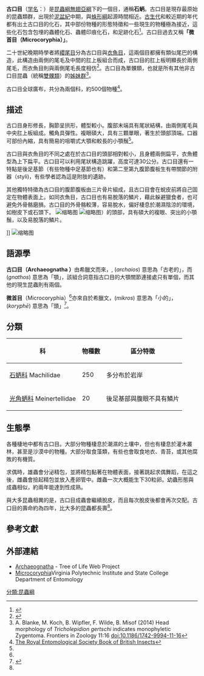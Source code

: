 {{Automatic taxobox
| image = Rock bristletail.JPG
| taxon = Archaeognatha
| authority = [[Carl_Julius_Bernhard_Börner|Börner]], 1904
| subdivision = * †[[單尾亞目|單尾亞目]] Monura <small>Sharov 1957 stat. nov. Carpenter 1992</small>
** †[[Dasyleptidae|Dasyleptidae]]
* [[石蛃亞目|石蛃亞目]] Machilida <small>Grassi 1888 stat. nov. Zhang et al. 2018</small>
** [[石蛃科|石蛃科]] Machilidae
** [[光角蛃科|光角蛃科]] Meinertellidae
| synonyms = * Microcoryphia <small>Verhoeff 1904</small>
* Trinemura <small>Crampton 1916</small>
* Protothysanura <small>Crampton 1924 non Smith 1897</small>
| image_caption = 石蛃
| fossil_range = {{Fossil range|Devonian|Recent|ref=<ref name=IIBD>{{cite book |author=Howell V. Daly |author2=John T. Doyen |author3=Alexander H. Purcell |year=1998 |title=Introduction to Insect Biology and Diversity |edition=2nd |publisher=Oxford University Press |isbn=0-19-510033-6}}</ref>{{rp|320}}}}
| parent_authority = [[Ernst_Haeckel|Haeckel]], 1866
| subdivision_ranks = [[科_(生物)|科]]<ref>{{Cite web |publisher=[[The_Paleobiology_Database|The Paleobiology Database]] |title=Order Archaeognatha Börner 1904 |url=https://paleobiodb.org/classic/checkTaxonInfo?taxon_no=383751&is_real_user=1 |access-date=26 November 2020 |archive-date=2020-07-26 |archive-url=https://web.archive.org/web/20200726181731/https://www.paleobiodb.org/classic/checkTaxonInfo?taxon_no=383751&is_real_user=1 |dead-url=no }}</ref>
}}

'''古口目'''（[[学名|学名]]：{{lang|la|Archaeognatha}}）是[[昆蟲綱|昆蟲綱]][[無翅亞綱|無翅亞綱]]下的一個目，通稱'''石蛃'''。古口目是現存最原始的昆蟲類群，出現於[[泥盆纪|泥盆紀]]中期，與[[蛛形纲|蛛形綱]]起源時間相近。[[古生代|古生代]]和較近期的年代都有出土古口目的化石，其中部份物種的形態特徵和一些現生的物種極為接近，這些化石包含包埋的蟲體化石、蟲體印痕化石，和足跡化石<ref>{{cite journal|title=Variation in wingless insect trace fossils: insights from neoichnology and the Pennsylvanian of Massachusetts|author=Patrick R. Getty|journal=PALAIOS|issue=4|doi=10.2110/palo.2012.p12-108r|year=2013|volume=28|pages=243–258|bibcode=2013Palai..28..243G|author3=David L. Wagner|author4=Andrew M. Bush|author2=Robert Sproule|s2cid=86430759}}</ref>。古口目過去又稱'''「微首目（Microcoryphia）」'''。

二十世紀晚期時學者將[[纓尾目|纓尾目]]分為古口目與[[衣魚目|衣魚目]]，這兩個目都擁有類似尾巴的構造，此構造由兩側的尾毛及中間的肛上板組合而成，古口目的肛上板明顯長於兩側尾毛，而衣魚目則與兩側尾毛長度相仿<ref name="Gibb2014">{{cite book|author=Timothy J. Gibb|title=Contemporary Insect Diagnostics: The Art and Science of Practical Entomology|url=https://books.google.com/books?id=qDrLAwAAQBAJ&pg=PA78|date=27 October 2014|publisher=Academic Press|isbn=978-0-12-404692-4|pages=78–|access-date=2021-01-18|archive-date=2017-02-16|archive-url=https://web.archive.org/web/20170216231548/https://books.google.com/books?id=qDrLAwAAQBAJ&pg=PA78|dead-url=no}}</ref>。古口目為單髁類，也就是所有其他非古口目昆蟲（統稱[[雙髁類|雙髁類]]）的[[姊妹群|姊妹群]]<ref>A. Blanke, M. Koch, B. Wipfler, F. Wilde, B. Misof (2014) Head morphology of ''Tricholepidion gertschi'' indicates monophyletic Zygentoma. Frontiers in Zoology 11:16 doi:10.1186/1742-9994-11-16</ref>。

古口目全球廣布，共分為兩個科，約500個物種<ref>[https://books.google.no/books?id=xLntEIQ4b-0C&pg=PT109&dq=The+Archaeognatha+relatively+small+group+500+species+worldwide&hl=no&sa=X&ved=0ahUKEwjR9fXfstbhAhXI0qYKHeT1AZ4Q6AEIKTAA#v=onepage&q=The%20Archaeognatha%20relatively%20small%20group%20500%20species%20worldwide&f=false The Royal Entomological Society Book of British Insects]</ref>。

== 描述 ==
古口目身形修長，胸節呈拱形，體型較小。腹部末端具有尾狀結構，由兩側尾毛與中央肛上板組成。觸角具彈性。複眼碩大，具有三顆單眼，著生於頭部頂端。口器可部份內縮，具有簡易的咀嚼式大顎和較長的小顎鬚<ref name="IIBD" />{{rp|341–343}}。

古口目與衣魚目的不同之處在於古口目的頭部相對較小，且身體兩側扁平，衣魚體型為上下扁平。古口目可以利用尾狀構造跳躍，高度可達30公分。古口目還有一特點是後足基節（有些物種中足基節也有）和第二至第九腹節腹板生有帶關節的附器（styli)，有些學者認為這是附肢的遺跡。

其他獨特特徵為古口目的腹節腹板由三片骨片組成，且古口目會在蛻皮前將自己固定在物體表面上。如同衣魚目，古口目也有易脫落的鱗片，藉此躲避獵食者，也可避免外骨骼磨損。古口目的外骨骼較薄，容易脫水，偏好棲息於潮濕陰涼的環境，如樹皮下或石頭下。
[[File:Jumping_Bristletails_(15567941692).jpg|缩略图]]
[[File:Tête_de_Trigoniophthalmus_alternatus.jpg|缩略图]]）的頭部，具有碩大的複眼、突出的小顎鬚，以及易脫落的鱗片。</center>]]
[[File:Lubbock_Machilis_Scale_p0437P.png|缩略图]]

== 語源學 ==
'''古口目（Archaeognatha ）'''由希臘文而來，{{lang|grc|ἀρχαῖος}}, (''archaios'') 意思為「古老的」，而{{lang|grc|γνάθος}}(''gnathos'') 意思為「顎」，該組合詞意指古口目的大顎關節連接處只有單個，而其他的現生昆蟲則有兩個。

'''微首目'''（Microcoryphia）<ref name="Gibb2014" />亦來自於希臘文，{{lang|grc|μικρός}}(''mikros'') 意思為「小的」，{{lang|grc|κορυφή}}(''koryphē'') 意思為「頭」<ref name="Liddell1889">{{cite book|author=H. G. Liddell|title=An Intermediate Greek-English Lexicon: Based on the 7th Ed of Liddell & Scott's Lexicon |url={{google books |id=3tKwYgEACAAJ |plain-url=yes }} |year=1889}}</ref>。

== 分類 ==
{| class="wikitable"
!科
!物種數
!區分特徵
|-
|[[石蛃科|石蛃科]] Machilidae
|250
|多分布於岩岸
|-
|[[光角蛃科|光角蛃科]] Meinertellidae
|20
|後足基部與腹眼不具有鱗片
|}

== 生態學 ==
各種棲地中都有古口目。大部分物種棲息於潮濕的土壤中，但也有棲息於灌木叢林，甚至是沙漠中的物種。大部分取食藻類，有些也會取食地衣、青苔，或其他腐敗的有機質。

求偶時，雄蟲會分泌精包，並將精包黏著在物體表面，接著跳起求偶舞蹈，在這之後，雌蟲會撿起精包並放入產卵管中。雌蟲一次大概能生下30粒卵。幼蟲形態與成蟲相似，約兩年能達到性成熟。

與大多昆蟲相異的是，古口目成蟲會繼續脫皮，而且每次脫皮後都會再次交配。古口目的壽命約為四年，比大多的昆蟲都長壽<ref name="IIBD" />。

== 參考文獻 ==
{{Reflist}}

== 外部連結 ==
{{Wikispecies|Archaeognatha}}{{Commons category|Archaeognatha}}

* [http://tolweb.org/tree?group=Archaeognatha&contgroup=Insecta Archaeognatha] {{WebCite|url=https://www.webcitation.org/6JfQtxpor?url=http://tolweb.org/tree?group=Archaeognatha |date=20130916041247 |dateformat=iso }} - Tree of Life Web Project
* [https://web.archive.org/web/20100615151356/http://www.idlab.ento.vt.edu/IDLab/insect_orders/microcoryphia.html Microcoryphia]Virginia Polytechnic Institute and State College Department of Entomology
{{Orders of Insects}}{{古口目}}{{Taxonbar|from=Q637179}}

[[分類:昆蟲綱|分類:昆蟲綱]]